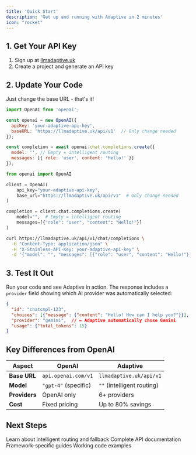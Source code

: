 ```yaml
---
title: 'Quick Start'
description: 'Get up and running with Adaptive in 2 minutes'
icon: "rocket"
---
```


## 1. Get Your API Key

1. Sign up at [llmadaptive.uk](https://llmadaptive.uk)
2. Create a project and generate an API key

## 2. Update Your Code

Just change the base URL - that's it!

<CodeGroup>

```javascript JavaScript/TypeScript
import OpenAI from 'openai';

const openai = new OpenAI({
  apiKey: 'your-adaptive-api-key',
  baseURL: 'https://llmadaptive.uk/api/v1'  // Only change needed
});

const completion = await openai.chat.completions.create({
  model: '', // Empty = intelligent routing
  messages: [{ role: 'user', content: 'Hello!' }]
});
```

```python Python
from openai import OpenAI

client = OpenAI(
    api_key="your-adaptive-api-key",
    base_url="https://llmadaptive.uk/api/v1"  # Only change needed
)

completion = client.chat.completions.create(
    model="",  # Empty = intelligent routing
    messages=[{"role": "user", "content": "Hello!"}]
)
```

```bash cURL
curl https://llmadaptive.uk/api/v1/chat/completions \
  -H "Content-Type: application/json" \
  -H "X-Stainless-API-Key: your-adaptive-api-key" \
  -d '{"model": "", "messages": [{"role": "user", "content": "Hello!"}]}'
```

</CodeGroup>

## 3. Test It Out

Run your code and see Adaptive in action. The response includes a `provider` field showing which AI provider was automatically selected:

```json
{
  "id": "chatcmpl-123",
  "choices": [{"message": {"content": "Hello! How can I help you?"}}],
  "provider": "gemini",  // ← Adaptive automatically chose Gemini
  "usage": {"total_tokens": 15}
}
```

## Key Differences from OpenAI

| Aspect | OpenAI | Adaptive |
|--------|--------|----------|
| **Base URL** | `api.openai.com/v1` | `llmadaptive.uk/api/v1` |
| **Model** | `"gpt-4"` (specific) | `""` (intelligent routing) |
| **Providers** | OpenAI only | 6+ providers |
| **Cost** | Fixed pricing | Up to 80% savings |

## Next Steps

<CardGroup cols={2}>
  <Card title="Features" icon="star" href="/features/intelligent-routing">
    Learn about intelligent routing and fallback
  </Card>
  <Card title="API Reference" icon="gear" href="/api-reference/chat-completions">
    Complete API documentation
  </Card>
  <Card title="Integration Guides" icon="book" href="/guides/openai-sdk">
    Framework-specific guides
  </Card>
  <Card title="Examples" icon="lightbulb" href="/examples/basic-chat">
    Working code examples
  </Card>
</CardGroup>